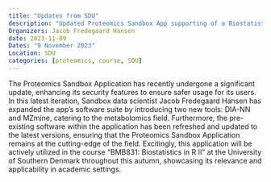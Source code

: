 ```yaml
---
title: "Updates from SDU"
description: "Updated Proteomics Sandbox App supporting of a Biostatistics course at SDU"
Organizers: Jacob Fredegaard Hansen
date: 2023-11-09
Dates: "9 November 2023"
Location: SDU
categories: [proteomics, course, SDU]
---
```


The Proteomics Sandbox Application has recently undergone a significant update, enhancing its security features to ensure safer usage for its users. In this latest iteration, Sandbox data scientist Jacob Fredegaard Hansen has expanded the app's software suite by introducing two new tools: DIA-NN and MZmine, catering to the metabolomics field. Furthermore, the pre-existing software within the application has been refreshed and updated to the latest versions, ensuring that the Proteomics Sandbox Application remains at the cutting-edge of the field. Excitingly, this application will be actively utilized in the course "BMB831: Biostatistics in R II" at the University of Southern Denmark throughout this autumn, showcasing its relevance and applicability in academic settings.